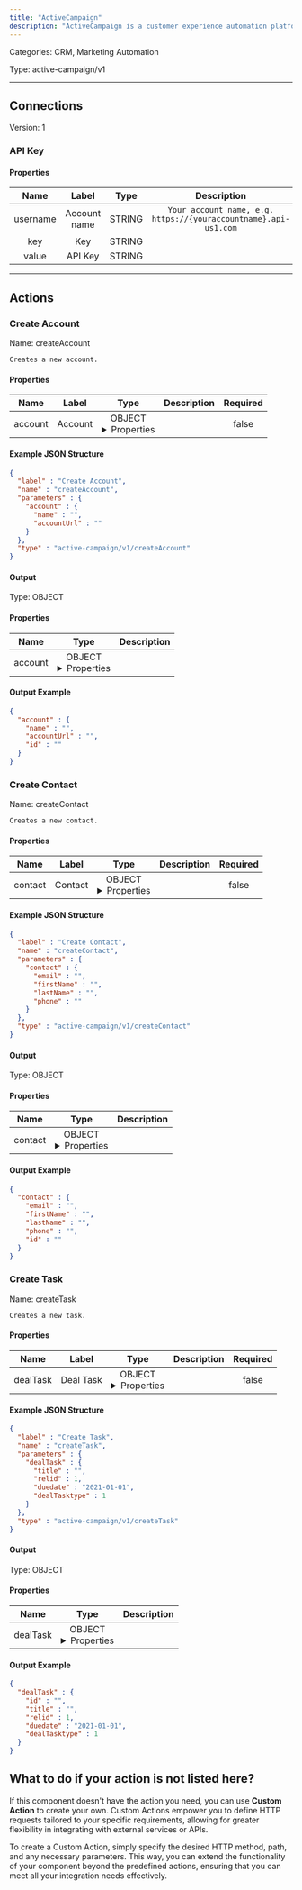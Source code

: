 ```yaml
---
title: "ActiveCampaign"
description: "ActiveCampaign is a customer experience automation platform that offers email marketing, marketing automation, sales automation, and CRM tools."
---
```



Categories: CRM, Marketing Automation


Type: active-campaign/v1

<hr />



## Connections

Version: 1


### API Key

#### Properties

|      Name       |      Label     |     Type     |     Description     | Required |
|:---------------:|:--------------:|:------------:|:-------------------:|:--------:|
| username | Account name | STRING | `Your account name, e.g. https://{youraccountname}.api-us1.com` | true |
| key | Key | STRING |  | true |
| value | API Key | STRING |  | true |





<hr />


## Actions


### Create Account
Name: createAccount

`Creates a new account.`

#### Properties

|      Name       |      Label     |     Type     |     Description     | Required |
|:---------------:|:--------------:|:------------:|:-------------------:|:--------:|
| account | Account | OBJECT <details> <summary> Properties </summary> &#123;STRING\(name), STRING\(accountUrl)&#125; </details> |  | false |

#### Example JSON Structure
```json
{
  "label" : "Create Account",
  "name" : "createAccount",
  "parameters" : {
    "account" : {
      "name" : "",
      "accountUrl" : ""
    }
  },
  "type" : "active-campaign/v1/createAccount"
}
```

#### Output



Type: OBJECT


#### Properties

|     Name     |     Type     |     Description     |
|:------------:|:------------:|:-------------------:|
| account | OBJECT <details> <summary> Properties </summary> &#123;STRING\(name), STRING\(accountUrl), STRING\(id)&#125; </details> |  |




#### Output Example
```json
{
  "account" : {
    "name" : "",
    "accountUrl" : "",
    "id" : ""
  }
}
```


### Create Contact
Name: createContact

`Creates a new contact.`

#### Properties

|      Name       |      Label     |     Type     |     Description     | Required |
|:---------------:|:--------------:|:------------:|:-------------------:|:--------:|
| contact | Contact | OBJECT <details> <summary> Properties </summary> &#123;STRING\(email), STRING\(firstName), STRING\(lastName), STRING\(phone)&#125; </details> |  | false |

#### Example JSON Structure
```json
{
  "label" : "Create Contact",
  "name" : "createContact",
  "parameters" : {
    "contact" : {
      "email" : "",
      "firstName" : "",
      "lastName" : "",
      "phone" : ""
    }
  },
  "type" : "active-campaign/v1/createContact"
}
```

#### Output



Type: OBJECT


#### Properties

|     Name     |     Type     |     Description     |
|:------------:|:------------:|:-------------------:|
| contact | OBJECT <details> <summary> Properties </summary> &#123;STRING\(email), STRING\(firstName), STRING\(lastName), STRING\(phone), STRING\(id)&#125; </details> |  |




#### Output Example
```json
{
  "contact" : {
    "email" : "",
    "firstName" : "",
    "lastName" : "",
    "phone" : "",
    "id" : ""
  }
}
```


### Create Task
Name: createTask

`Creates a new task.`

#### Properties

|      Name       |      Label     |     Type     |     Description     | Required |
|:---------------:|:--------------:|:------------:|:-------------------:|:--------:|
| dealTask | Deal Task | OBJECT <details> <summary> Properties </summary> &#123;STRING\(title), INTEGER\(relid), DATE\(duedate), INTEGER\(dealTasktype)&#125; </details> |  | false |

#### Example JSON Structure
```json
{
  "label" : "Create Task",
  "name" : "createTask",
  "parameters" : {
    "dealTask" : {
      "title" : "",
      "relid" : 1,
      "duedate" : "2021-01-01",
      "dealTasktype" : 1
    }
  },
  "type" : "active-campaign/v1/createTask"
}
```

#### Output



Type: OBJECT


#### Properties

|     Name     |     Type     |     Description     |
|:------------:|:------------:|:-------------------:|
| dealTask | OBJECT <details> <summary> Properties </summary> &#123;STRING\(id), STRING\(title), INTEGER\(relid), DATE\(duedate), INTEGER\(dealTasktype)&#125; </details> |  |




#### Output Example
```json
{
  "dealTask" : {
    "id" : "",
    "title" : "",
    "relid" : 1,
    "duedate" : "2021-01-01",
    "dealTasktype" : 1
  }
}
```




## What to do if your action is not listed here?

If this component doesn't have the action you need, you can use **Custom Action** to create your own. Custom Actions empower you to define HTTP requests tailored to your specific requirements, allowing for greater flexibility in integrating with external services or APIs.

To create a Custom Action, simply specify the desired HTTP method, path, and any necessary parameters. This way, you can extend the functionality of your component beyond the predefined actions, ensuring that you can meet all your integration needs effectively.

